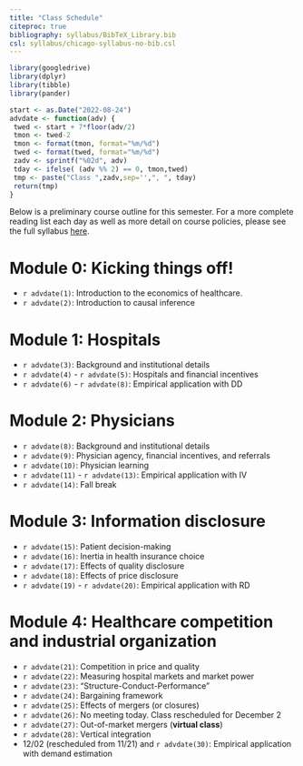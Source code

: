 ```yaml
---
title: "Class Schedule"
citeproc: true
bibliography: syllabus/BibTeX_Library.bib
csl: syllabus/chicago-syllabus-no-bib.csl
---
```


```r
library(googledrive)
library(dplyr)
library(tibble)
library(pander)
```

```r
start <- as.Date("2022-08-24")
advdate <- function(adv) {
 twed <- start + 7*floor(adv/2)
 tmon <- twed-2
 tmon <- format(tmon, format="%m/%d")
 twed <- format(twed, format="%m/%d")
 zadv <- sprintf("%02d", adv)
 tday <- ifelse( (adv %% 2) == 0, tmon,twed)
 tmp <- paste("Class ",zadv,sep='',", ", tday)
 return(tmp)
}
```


Below is a preliminary course outline for this semester. For a more complete reading list each day as well as more detail on course policies, please see the full syllabus [here](syllabus/syllabus-771.pdf).


# Module 0: Kicking things off!

  - `r advdate(1)`: Introduction to the economics of healthcare.
  - `r advdate(2)`: Introduction to causal inference

# Module 1: Hospitals

  - `r advdate(3)`: Background and institutional details
  - `r advdate(4)` - `r advdate(5)`: Hospitals and financial incentives
  - `r advdate(6)` - `r advdate(8)`: Empirical application with DD

# Module 2: Physicians

  - `r advdate(8)`: Background and institutional details
  - `r advdate(9)`: Physician agency, financial incentives, and referrals
  - `r advdate(10)`: Physician learning
  - `r advdate(11)` - `r advdate(13)`: Empirical application with IV
  - `r advdate(14)`: Fall break

# Module 3: Information disclosure

  - `r advdate(15)`: Patient decision-making
  - `r advdate(16)`: Inertia in health insurance choice
  - `r advdate(17)`: Effects of quality disclosure
  - `r advdate(18)`: Effects of price disclosure
  - `r advdate(19)` - `r advdate(20)`: Empirical application with RD

# Module 4: Healthcare competition and industrial organization

  - `r advdate(21)`: Competition in price and quality
  - `r advdate(22)`: Measuring hospital markets and market power
  - `r advdate(23)`: "Structure-Conduct-Performance"
  - `r advdate(24)`: Bargaining framework
  - `r advdate(25)`: Effects of mergers (or closures)
  - `r advdate(26)`: No meeting today. Class rescheduled for December 2
  - `r advdate(27)`: Out-of-market mergers (**virtual class**)
  - `r advdate(28)`: Vertical integration
  - 12/02 (rescheduled from 11/21) and `r advdate(30)`: Empirical application with demand estimation
